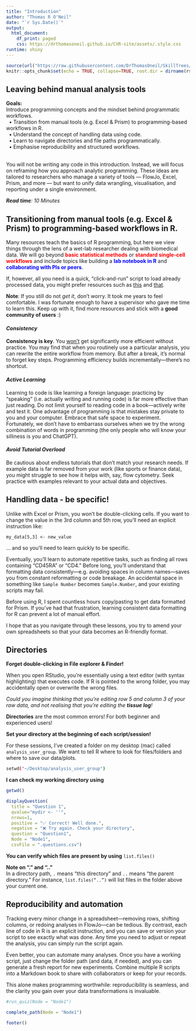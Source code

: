 ```yaml
---
title: "Introduction"
author: "Thomas R O'Neil"
date: "`r Sys.Date()`" 
output: 
  html_document:
    df_print: paged
    css: https://drthomasoneil.github.io/CVR-site/assets/.style.css
runtime: shiny
---
```

  
```r
source(url("https://raw.githubusercontent.com/DrThomasOneil/SkillTrees/refs/heads/main/assets/.functions.R")) 
knitr::opts_chunk$set(echo = TRUE, collapse=TRUE, root.dir = dirname(rstudioapi::getActiveDocumentContext()$path))
```
 
<h2>Leaving behind manual analysis tools</h2>

<div class="hint-goals">     
**Goals:**    
Introduce programming concepts and the mindset behind programmatic workflows.   
&nbsp;&nbsp;&#8226; Transition from manual tools (e.g. Excel & Prism) to programming-based workflows in R.  
&nbsp;&nbsp;&#8226; Understand the concept of handling data using code.  
&nbsp;&nbsp;&#8226; Learn to navigate directories and file paths programmatically.  
&nbsp;&nbsp;&#8226; Emphasise reproducibility and structured workflows.    
</div>
<br>
You will not be writing any code in this introduction. Instead, we will focus on reframing how you approach analytic programming. These ideas are tailored to researchers who manage a variety of tools — FlowJo, Excel, Prism, and more — but want to unify data wrangling, visualisation, and reporting under a single environment.

<read-time><i>**Read time**: 10 Minutes</i></read-time><wimr>

## Transitioning from manual tools (e.g. Excel & Prism) to programming-based workflows in R.

Many resources teach the basics of R programming, but here we view things through the lens of a wet-lab researcher dealing with biomedical data. We will go beyond <span style="color: red;">**basic statistical methods**</span> or <span style="color: red;">**standard single-cell workflows**</span> and include topics like building a <span style="color: blue;">**lab notebook in R**</span> and <span style="color: blue;">**collaborating with PIs or peers**</span>.

If, however, all you need is a quick, “click-and-run” script to load already processed data, you might prefer resources such as [this](https://satijalab.org/seurat/) and [that](https://nbisweden.github.io/workshop-scRNAseq/).

<div class="hint-info">
**Note**: If you still do not *get it*, don't worry. It took me years to feel comfortable. I was fortunate enough to have a supervisor who gave me time to learn this. Keep up with it, find more resources and stick with a **good community of users** :)   
</div> 

#### *Consistency*
 
**Consistency is key**. You <u>won’t</u> get significantly more efficient without practice. You may find that when you routinely use a particular analysis, you can rewrite the entire workflow from memory. But after a break, it’s normal to forget key steps. Programming efficiency builds incrementally—there’s no shortcut.

#### *Active Learning*

Learning to code is like learning a foreign language: practicing by “speaking” (i.e. actually writing and running code) is far more effective than just reading. Do not limit yourself to reading code in a book—actively write and test it. One advantage of programming is that mistakes stay private to you and your computer. Embrace that safe space to experiment. Fortunately, we don't have to embarrass ourselves when we try the wrong combination of words in programming (the only people who will know your silliness is you <subscript>and ChatGPT</subscript>). 

#### *Avoid Tutorial Overload*

Be cautious about endless tutorials that don’t match your research needs. If example data is far removed from your work (like sports or finance data), you might struggle to see how it helps with, say, flow cytometry. Seek practice with examples relevant to your actual data and objectives.

<wimr>

## Handling data - be specific!

Unlike with Excel or Prism, you won’t be double-clicking cells. If you want to change the value in the 3rd column and 5th row, you’ll need an explicit instruction like:

```shell
my_data[5,3] <- new_value
```

... and so you'll need to learn quickly to be specific.

Eventually, you’ll learn to automate repetitive tasks, such as finding all rows containing “CD45RA” or “CD4.” Before long, you’ll understand that formatting data consistently—e.g. avoiding spaces in column names—saves you from constant reformatting or code breakage. An accidental space in something like `Sample Number` becomes `Sample.Number`, and your existing scripts may fail.

<div class="hint-goals">
Before using R, I spent countless hours copy/pasting to get data formatted for Prism. If you’ve had that frustration, learning consistent data formatting for R can prevent a lot of manual effort.   
</div>  

I hope that as you navigate through these lessons, you try to amend your own spreadsheets so that your data becomes an R-friendly format. 

<wimr>

## Directories

<div class="hint-danger">
**Forget double-clicking in File explorer & Finder!**
</div> 

When you open RStudio, you’re essentially using a text editor (with syntax highlighting) that executes code. If R is pointed to the wrong folder, you may accidentally open or overwrite the wrong files.

*Could you imagine thinking that you're editing row 5 and column 3 of your raw data, and not realising that you're editing the <strong>tissue log</strong>!*

<div class="hint-warning">
**Directories** are the most common errors! For both beginner and experienced users! 
</div>

**Set your directory at the beginning of each script/session!**

For these sessions, I've created a folder on my desktop (mac) called `analysis_user_group`. We want to tell R where to look for files/folders and where to save our data/plots. 

```sh
setwd("~/Desktop/analysis_user_group")
```

**I can check my working directory using**

```r
getwd() 
```


```r
displayQuestion(
  title = "Question 1", 
  qvalue="mydir <- ''", 
  nrows=1,
  positive = "✅ Correct! Well done.",
  negative = "❌ Try again. Check your directory",
  question = "Question1", 
  Node = "Node1", 
  csvFile = ".questions.csv")
```
 
<e> 
  
**You can verify which files are present by using** `list.files()`
 
<div class="hint-info">  
<b>Note on “.” and “..”</b>   
In a directory path, <code>.</code> means “this directory” and <code>..</code> means “the parent directory.” For instance, <code>list.files("..")</code> will list files in the folder above your current one.    
</div>
 
## Reproducibility and automation 
 
Tracking every minor change in a spreadsheet—removing rows, shifting columns, or redoing analyses in FlowJo—can be tedious. By contrast, each line of code in R is an explicit instruction, and you can save or version your script to see exactly what was done. Any time you need to adjust or repeat the analysis, you can simply run the script again.

Even better, you can automate many analyses. Once you have a working script, just change the folder path (and data, if needed), and you can generate a fresh report for new experiments. Combine multiple R scripts into a Markdown book to share with collaborators or keep for your records.
 
This alone makes programming worthwhile: reproducibility is seamless, and the clarity you gain over your data transformations is invaluable.

  
```r
#run_quiz(Node = "Node1")
```

```r
complete_path(Node = "Node1")
```


```r
footer()
```
 

